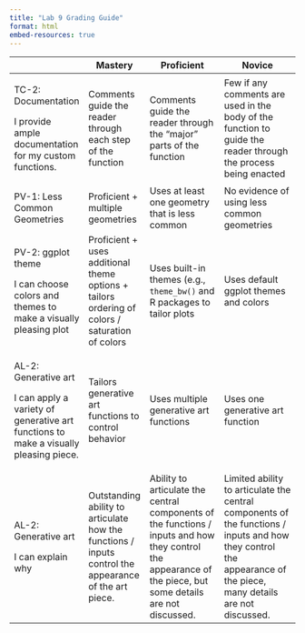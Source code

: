 ```yaml
---
title: "Lab 9 Grading Guide"
format: html
embed-resources: true
---
```


+--------------------------------------------------------------------------------------+--------------------------------------------------------------------------------------------------------+--------------------------------------------------------------------------------------------------------------------------------------------------------------+------------------------------------------------------------------------------------------------------------------------------------------------------------------+
|                                                                                      | Mastery                                                                                                | Proficient                                                                                                                                                   | Novice                                                                                                                                                           |
+======================================================================================+========================================================================================================+==============================================================================================================================================================+==================================================================================================================================================================+
| TC-2: Documentation                                                                  | Comments guide the reader through each step of the function                                            | Comments guide the reader through the "major" parts of the function                                                                                          | Few if any comments are used in the body of the function to guide the reader through the process being enacted                                                   |
|                                                                                      |                                                                                                        |                                                                                                                                                              |                                                                                                                                                                  |
| I provide ample documentation for my custom functions.                               |                                                                                                        |                                                                                                                                                              |                                                                                                                                                                  |
+--------------------------------------------------------------------------------------+--------------------------------------------------------------------------------------------------------+--------------------------------------------------------------------------------------------------------------------------------------------------------------+------------------------------------------------------------------------------------------------------------------------------------------------------------------+
| PV-1: Less Common Geometries                                                         | Proficient + multiple geometries                                                                       | Uses at least one geometry that is less common                                                                                                               | No evidence of using less common geometries                                                                                                                      |
+--------------------------------------------------------------------------------------+--------------------------------------------------------------------------------------------------------+--------------------------------------------------------------------------------------------------------------------------------------------------------------+------------------------------------------------------------------------------------------------------------------------------------------------------------------+
| PV-2: ggplot theme                                                                   | Proficient + uses additional theme options + tailors ordering of colors / saturation of colors         | Uses built-in themes (e.g., `theme_bw()` and R packages to tailor plots                                                                                      | Uses default ggplot themes and colors                                                                                                                            |
|                                                                                      |                                                                                                        |                                                                                                                                                              |                                                                                                                                                                  |
| I can choose colors and themes to make a visually pleasing plot                      |                                                                                                        |                                                                                                                                                              |                                                                                                                                                                  |
+--------------------------------------------------------------------------------------+--------------------------------------------------------------------------------------------------------+--------------------------------------------------------------------------------------------------------------------------------------------------------------+------------------------------------------------------------------------------------------------------------------------------------------------------------------+
| AL-2: Generative art                                                                 | Tailors generative art functions to control behavior                                                   | Uses multiple generative art functions                                                                                                                       | Uses one generative art function                                                                                                                                 |
|                                                                                      |                                                                                                        |                                                                                                                                                              |                                                                                                                                                                  |
| I can apply a variety of generative art functions to make a visually pleasing piece. |                                                                                                        |                                                                                                                                                              |                                                                                                                                                                  |
+--------------------------------------------------------------------------------------+--------------------------------------------------------------------------------------------------------+--------------------------------------------------------------------------------------------------------------------------------------------------------------+------------------------------------------------------------------------------------------------------------------------------------------------------------------+
| AL-2: Generative art                                                                 | Outstanding ability to articulate how the functions / inputs control the appearance of the art piece.  | Ability to articulate the central components of the functions / inputs and how they control the appearance of the piece, but some details are not discussed. | Limited ability to articulate the central components of the functions / inputs and how they control the appearance of the piece, many details are not discussed. |
|                                                                                      |                                                                                                        |                                                                                                                                                              |                                                                                                                                                                  |
| I can explain why                                                                    |                                                                                                        |                                                                                                                                                              |                                                                                                                                                                  |
+--------------------------------------------------------------------------------------+--------------------------------------------------------------------------------------------------------+--------------------------------------------------------------------------------------------------------------------------------------------------------------+------------------------------------------------------------------------------------------------------------------------------------------------------------------+
